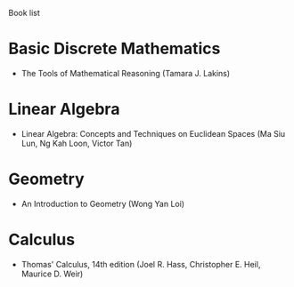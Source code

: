 Book list

Basic Discrete Mathematics
==========================

- The Tools of Mathematical Reasoning (Tamara J. Lakins)

Linear Algebra
==============

- Linear Algebra: Concepts and Techniques on Euclidean Spaces (Ma Siu Lun, Ng Kah Loon, Victor Tan)

Geometry
========

- An Introduction to Geometry (Wong Yan Loi)

Calculus
========

- Thomas' Calculus, 14th edition (Joel R. Hass, Christopher E. Heil, Maurice D. Weir)
